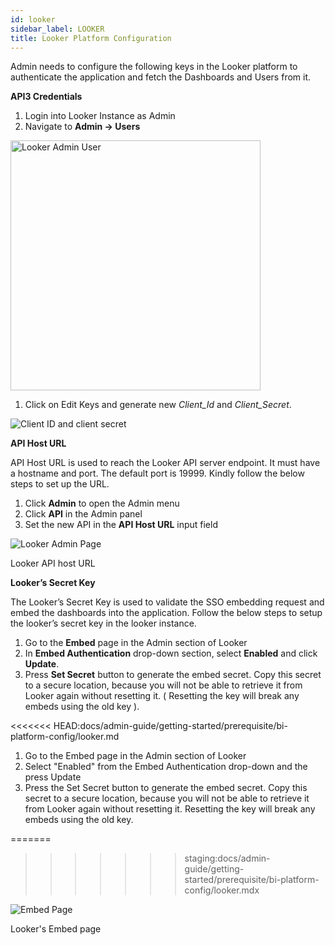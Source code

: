 ```yaml
---
id: looker 
sidebar_label: LOOKER
title: Looker Platform Configuration
---
```



Admin needs to configure the following keys in the Looker platform to authenticate the application and fetch the Dashboards and Users from it.

**API3 Credentials**

1. Login into Looker Instance as Admin
1. Navigate to **Admin -> Users**

  <div class="center">
    <Zoom>
       <img alt="Looker Admin User" src={useBaseUrl('/doc-images/looker/looker-admin-user.png')} height="400"/>
    </Zoom>
  </div>

1. Click on Edit Keys and generate new *Client_Id* and *Client_Secret*.

  <div class="center">
    <Zoom>
       <img alt="Client ID and client secret" src={useBaseUrl('/doc-images/looker/client-id-secret.png')}/>
    </Zoom>
  </div>

**API Host URL**

API Host URL is used to reach the Looker API server endpoint. It must have a hostname and port. The default port is 19999. Kindly follow the below steps to set up the URL.

1. Click **Admin** to open the Admin menu
2. Click **API** in the Admin panel
3. Set the new API in the **API Host URL** input field

  <div class="center">
    <Zoom>
       <img alt="Looker Admin Page" src={useBaseUrl('/doc-images/looker/admin-page.png')}/>
    </Zoom>
    <p>Looker API host URL</p>
  </div>

**Looker’s Secret Key**

The Looker’s Secret Key is used to validate the SSO embedding request and embed the dashboards into the application. Follow the below steps to setup the looker’s secret key in the looker instance.
1. Go to the **Embed** page in the Admin section of Looker
1. In **Embed Authentication** drop-down section, select **Enabled** and click **Update**.
1. Press **Set Secret** button to generate the embed secret. Copy this secret to a secure location, because you will not be able to retrieve it from Looker again without resetting it. ( Resetting the key will break any embeds using the old key ).

<<<<<<< HEAD:docs/admin-guide/getting-started/prerequisite/bi-platform-config/looker.md
1. Go to the Embed page in the Admin section of Looker
1. Select "Enabled" from the Embed Authentication drop-down and the press Update
1. Press the Set Secret button to generate the embed secret. Copy this secret to a secure location, because you will not be able to retrieve it from Looker again without resetting it. Resetting the key will break any embeds using the old key.

=======
>>>>>>> staging:docs/admin-guide/getting-started/prerequisite/bi-platform-config/looker.mdx
<div class="center">
  <Zoom>
<img alt="Embed Page" src={useBaseUrl('/doc-images/looker/embed-page.png')}/>
  </Zoom>
  <p>Looker's Embed page</p>
</div>
